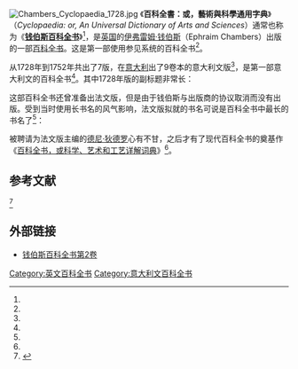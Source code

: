 [[File:Chambers_Cyclopaedia_1728.jpg|thumb]]
《'''百科全書：或，藝術與科學通用字典'''》（''Cyclopaedia: or, An Universal Dictionary of Arts and Sciences''）通常也称为《'''[[钱伯斯百科全书|钱伯斯百科全书]]'''》<ref name="金常政" />{{rp|37-38}}，是[[英国|英国]]的[[伊弗雷姆·钱伯斯|伊弗雷姆·钱伯斯]]（Ephraim Chambers）出版的一部[[百科全书|百科全书]]。这是第一部使用参见系统的百科全书<ref name="金常政" />{{rp|45}}。

从1728年到1752年共出了7版，在[[意大利|意大利]]出了9卷本的意大利文版<ref name="金常政" />{{rp|37-38}}，是第一部意大利文的百科全书<ref name="金常政" />{{rp|45}}。其中1728年版的副标题非常长：
{{quote|''Cyclopaedia, or, An Universal Dictionary of Arts and Sciences: Containing the Definitions of the Terms, and Accounts of the Things Signify'd Thereby, in the Several Arts, both Liberal and Mechanical, and the Several Sciences, Human and Divine: the Figures, Kinds, Properties, Productions, Preparations, and Uses, of Things Natural and Artificial; the Rise, Progress, and State of Things Ecclesiastical, Civil, Military, and Commercial: with the Several Systems, Sects, Opinions, etc; among Philosophers, Divines, Mathematicians, Physicians, Antiquaries, Criticks, etc.: The Whole Intended as a Course of Ancient and Modern Learning.''}}

这部百科全书还曾准备出法文版，但是由于钱伯斯与出版商的协议取消而没有出版。受到当时使用长书名的风气影响，法文版拟就的书名可说是百科全书中最长的书名了<ref name="金常政" />{{rp|38}}：
{{quote|百科全书，或包含神学、自然科学、人文科学和技术名词术语和事物解说，并对各种器物、制品品类和性状加以描述，以及对各种天然和人工产物的作用的说明，对神学、哲学、数学、医学、考古学等诸学科体系、学派、观点，并介绍古今学术名著、史籍、词典、报刊、回忆录等之综合词典}}

被聘请为法文版主编的[[德尼·狄德罗|德尼·狄德罗]]心有不甘，之后才有了现代百科全书的奠基作《[[百科全书，或科学、艺术和工艺详解词典|百科全书，或科学、艺术和工艺详解词典]]》<ref name="金常政" />{{rp|38}}。

==参考文献==
<div class="references-small">
<references>
<ref name="金常政">{{cite book| author = [[金常政|金常政]] | title = 百科全书的故事 | publisher = 北京图书馆出版社 | date = 2005-03 | location = 北京 | pages = | url = | doi = | id = | isbn = 7501326231 }}</ref>
</references>
</div>

==外部链接==
{{Commonscat|Cyclopaedia}}
* [http://digicoll.library.wisc.edu/HistSciTech/subcollections/CyclopaediaAbout.shtml 钱伯斯百科全书第2卷] {{Wayback|url=http://digicoll.library.wisc.edu/HistSciTech/subcollections/CyclopaediaAbout.shtml |date=20080906200459 }}

[[Category:英文百科全书|Category:英文百科全书]]
[[Category:意大利文百科全书|Category:意大利文百科全书]]